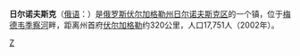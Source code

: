 '''日尔诺夫斯克'''（[[俄语|俄语]]：'''{{lang|ru|Жирновск}}'''）是[[俄罗斯|俄罗斯]][[伏尔加格勒州|伏尔加格勒州]][[日尔诺夫斯克区|日尔诺夫斯克区]]的一个镇，位于[[梅德韦季察河|梅德韦季察河]]畔，距离州首府[[伏尔加格勒|伏尔加格勒]]约320公里，人口17,751人（2002年）。

{{伏尔加格勒州城市}}
{{Russia-geo-stub}}

[[Category:伏尔加格勒州城市|Z]]